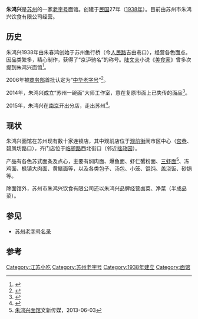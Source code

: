 '''朱鸿兴'''是[[苏州市|苏州]]的一家[[老字號|老字号]]面馆。创建于[[中華民國_(大陸時期)|民国]]27年（[[1938年|1938年]]）。目前由苏州市朱鸿兴饮食有限公司经营。

==历史==
朱鸿兴1938年由朱春鸿创始于苏州鱼行桥（今[[人民路_(苏州)|人民路]]吉由巷口），经营各色面点。因品类繁多，精心制作，获得了“京沪驰名”的称号。[[陆文夫|陆文夫]]小说《[[美食家_(中篇小说)|美食家]]》曾多次提到朱鸿兴面馆<ref>{{Cite web|url=http://www.xzbu.com/7/view-4197291.htm|title=品读《美食家》中苏州“三美”|accessdate=2018-01-11|last=xzbu论文网|work=www.xzbu.com|language=zh-cn|archive-date=2019-12-05|archive-url=https://web.archive.org/web/20191205021242/https://www.xzbu.com/7/view-4197291.htm|dead-url=no}}</ref>。

2006年被[[中华人民共和国商务部|商务部]]首批认定为“[[中华老字号|中华老字号]]”<ref>{{Cite web|url=http://news.sina.com.cn/c/2006-11-21/064610556311s.shtml|title=我省35个品牌成“中华老字号”_新闻中心_新浪网|accessdate=2018-01-11|work=news.sina.com.cn|archive-date=2018-01-08|archive-url=https://web.archive.org/web/20180108175146/http://news.sina.com.cn/c/2006-11-21/064610556311s.shtml|dead-url=no}}</ref>。

2014年，朱鸿兴成立“苏州一碗面”大师工作室，意在复原市面上已失传的面品<ref>{{Cite web|url=http://jsnews2.jschina.com.cn/system/2014/05/26/021042285.shtml|title=“苏州一碗面”大师工作室成立_中国江苏网|accessdate=2018-01-11|last=钟江为|work=jsnews2.jschina.com.cn|archive-url=https://web.archive.org/web/20180111170118/http://jsnews2.jschina.com.cn/system/2014/05/26/021042285.shtml|archive-date=2018-01-11|dead-url=yes}}</ref>。

2015年，朱鸿兴在[[南京市|南京]]开出分店，走出苏州<ref>{{Cite web|url=http://js.ifeng.com/city/detail_2015_08/27/4281646_0.shtml|title=南京老卤面和苏州大肉面“开撕” 吃货们有福了|accessdate=2018-01-11|work=js.ifeng.com|archive-date=2018-01-11|archive-url=https://web.archive.org/web/20180111165256/http://js.ifeng.com/city/detail_2015_08/27/4281646_0.shtml|dead-url=no}}</ref>。

== 现状 ==
朱鸿兴面馆在苏州现有数十家连锁店，其中观前店位于[[观前街|观前街]]闹市区中心（[[宫巷|宫巷]]、碧凤坊路口），齐门店位于[[临顿路|临顿路]]西北街口（邻近[[拙政园|拙政园]]）。

产品有各色苏式面条及点心，主要有焖肉面、爆鱼面、虾仁蟹粉面、[[三虾面|三虾面]]<ref>[http://www.news365.com.cn/csjpd/sz/szmd/201306/t20130603_1198872.html 朱鸿兴面馆]{{dead link|date=2018年3月 |bot=InternetArchiveBot |fix-attempted=yes }}文新传媒，2013-06-03</ref>、冻鸡面、枫镇大肉面、黄鳝面等，以及各类包子、汤包、小笼、馄饨、盖浇饭、砂锅等。

除面馆外，苏州市朱鸿兴饮食有限公司还以朱鸿兴品牌经营卤菜、净菜（半成品菜）。

== 参见 ==
* [[苏州老字号名录|苏州老字号名录]]

== 参考 ==
<references/>

{{苏州老字号}}
{{DEFAULTSORT:zhuhongxing}}
[[Category:江苏小吃|Category:江苏小吃]]
[[Category:苏州老字号|Category:苏州老字号]]
[[Category:1938年建立|Category:1938年建立]]
[[Category:面馆|Category:面馆]]